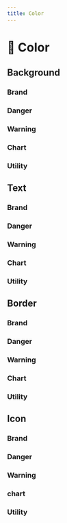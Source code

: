 ```yaml
---
title: Color
---
```



# 🎨 Color

## Background

<TokensColorNeutral type="bg" />

### Brand

<TokensColor type="bg" color="brand" />

### Danger

<TokensColor type="bg" color="danger" />

### Warning

<TokensColor type="bg" color="warning" />

### Chart

<TokensColor type="bg" color="chart" />

### Utility

<TokensColor type="bg" color="utility" />

## Text

<TokensColorNeutral type="text" />

### Brand

<TokensColor type="text" color="brand" />

### Danger

<TokensColor type="text" color="danger" />

### Warning

<TokensColor type="text" color="warning" />

### Chart

<TokensColor type="text" color="chart" />

### Utility

<TokensColor type="text" color="utility" />

## Border

<TokensColorNeutral type="border" />

### Brand

<TokensColor type="border" color="brand" />

### Danger

<TokensColor type="border" color="danger" />

### Warning

<TokensColor type="border" color="warning" />

### Chart

<TokensColor type="border" color="chart" />

### Utility

<TokensColor type="border" color="utility" />

## Icon

<TokensColorNeutral type="icon" />

### Brand

<TokensColor type="icon" color="brand" />

### Danger

<TokensColor type="icon" color="danger" />

### Warning

<TokensColor type="icon" color="warning" />

### chart

<TokensColor type="icon" color="chart" />

### Utility

<TokensColor type="icon" color="utility" />
